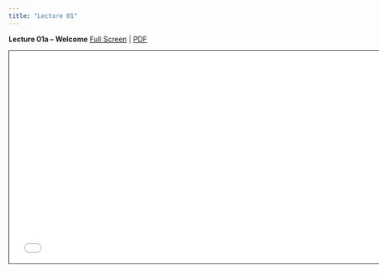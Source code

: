 ```yaml
---
title: "Lecture 01"
---
```


**Lecture 01a -- Welcome** [Full Screen](lecture-01a.qmd) | [PDF](lecture-01a.pdf) 

```{=html}
<iframe class="slide-deck" src="lecture-01a.html" height="420" width="747" style="border: 1px solid #2e3846;"></iframe>
```

<!-- **Lecture 01b -- The beginning is the end: a revision** [Full Screen](lecture-01b.qmd) | [PDF](lecture-01b.pdf)  -->

<!-- ```{=html}
<iframe class="slide-deck" src="lecture-01b.html" height="420" width="747" style="border: 1px solid #2e3846;"></iframe>
``` -->